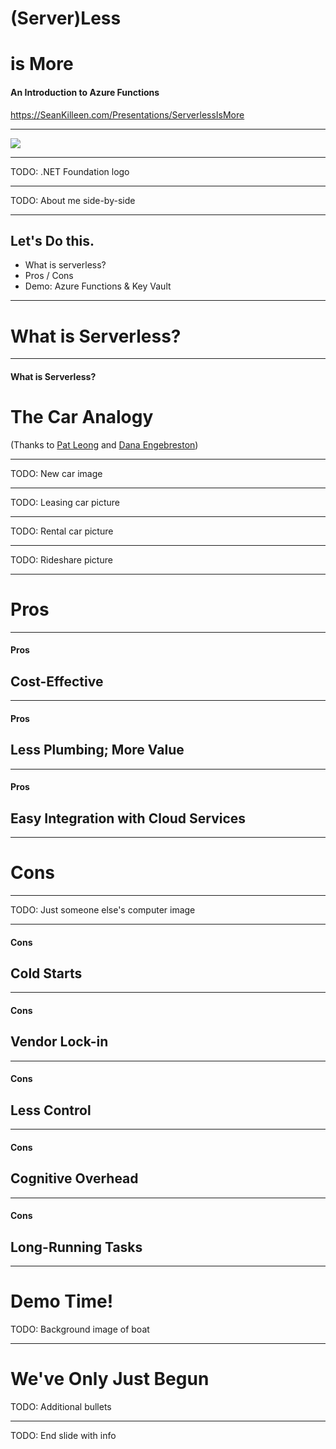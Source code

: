
# (Server)Less
# is More

#### An Introduction to Azure Functions

<https://SeanKilleen.com/Presentations/ServerlessIsMore>

---

<Image src='images/excella2.jpg' size="contain" />

---

TODO: .NET Foundation logo

---

TODO: About me side-by-side

---

## Let's Do this.

* What is serverless?
* Pros / Cons 
* Demo: Azure Functions &amp; Key Vault

---

# What is Serverless?

---

#### What is Serverless?

# The Car Analogy

(Thanks to [Pat Leong](https://www.excella.com/insights/in-the-drivers-seat-with-serverless-functions) and [Dana Engebreston](https://twitter.com/bigdana))

---

TODO: New car image

---

TODO: Leasing car picture

---

TODO: Rental car picture

---

TODO: Rideshare picture

---

# Pros

---

#### Pros

## Cost-Effective

---

#### Pros

## Less Plumbing; More Value

---

#### Pros

## Easy Integration with Cloud Services

---

# Cons

---

TODO: Just someone else's computer image

---

#### Cons

## Cold Starts

---

#### Cons

## Vendor Lock-in

---

#### Cons

## Less Control

---

#### Cons

## Cognitive Overhead

---

#### Cons

## Long-Running Tasks

---

# Demo Time!

TODO: Background image of boat

---

# We've Only Just Begun

TODO: Additional bullets

---

TODO: End slide with info